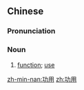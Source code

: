 ==Chinese==
{{zh-forms}}

===Pronunciation===
{{zh-pron
|m=gōngyòng
|c=gung1 jung6
|h=pfs=kûng-yung
|mn=kong-iōng
|cat=n
}}

===Noun===
{{zh-noun}}

# [[function]]; [[use]]

[[zh-min-nan:功用]]
[[zh:功用]]
